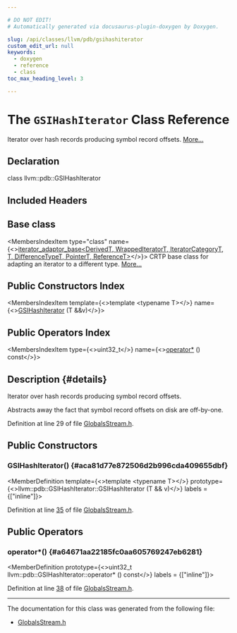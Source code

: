 ```yaml
---

# DO NOT EDIT!
# Automatically generated via docusaurus-plugin-doxygen by Doxygen.

slug: /api/classes/llvm/pdb/gsihashiterator
custom_edit_url: null
keywords:
  - doxygen
  - reference
  - class
toc_max_heading_level: 3

---
```





# The `GSIHashIterator` Class Reference

<DoxygenPage pluginConfig={pluginConfig}>

Iterator over hash records producing symbol record offsets. <a href="#details">More...</a>

## Declaration

<CodeBlock>class llvm::pdb::GSIHashIterator</CodeBlock>

## Included Headers

<IncludesList>
<IncludesListItem
  filePath="llvm/DebugInfo/PDB/Native/GlobalsStream.h"
  permalink="/docs/api/files/include/include/llvm/include/llvm/debuginfo/include/llvm/debuginfo/pdb/include/llvm/debuginfo/pdb/native/globalsstream-h"
  isLocal="true" />
</IncludesList>

## Base class

<MembersIndex>

<MembersIndexItem
  type="class"
  name={<><a href="/docs/api/classes/llvm/iterator-adaptor-base">iterator&#95;adaptor&#95;base&lt;DerivedT, WrappedIteratorT, IteratorCategoryT, T, DifferenceTypeT, PointerT, ReferenceT&gt;</a></>}>
CRTP base class for adapting an iterator to a different type. <a href="/docs/api/classes/llvm/iterator-adaptor-base/#details">More...</a>
</MembersIndexItem>

</MembersIndex>

## Public Constructors Index

<MembersIndex>

<MembersIndexItem
  template={<>template &lt;typename T&gt;</>}
  name={<><a href="#aca81d77e872506d2b996cda409655dbf">GSIHashIterator</a> (T &amp;&amp;v)</>}>
</MembersIndexItem>

</MembersIndex>

## Public Operators Index

<MembersIndex>

<MembersIndexItem
  type={<>uint32&#95;t</>}
  name={<><a href="#a64671aa22185fc0aa605769247eb6281">operator&#42;</a> () const</>}>
</MembersIndexItem>

</MembersIndex>

## Description {#details}

Iterator over hash records producing symbol record offsets.

Abstracts away the fact that symbol record offsets on disk are off-by-one.

Definition at line 29 of file <a href="/docs/api/files/include/include/llvm/include/llvm/debuginfo/include/llvm/debuginfo/pdb/include/llvm/debuginfo/pdb/native/globalsstream-h">GlobalsStream.h</a>.

<SectionDefinition>

## Public Constructors

### GSIHashIterator() {#aca81d77e872506d2b996cda409655dbf}

<MemberDefinition
  template={<>template &lt;typename T&gt;</>}
  prototype={<>llvm::pdb::GSIHashIterator::GSIHashIterator (T &amp;&amp; v)</>}
  labels = {["inline"]}>

Definition at line <a href="/docs/api/files/include/include/llvm/include/llvm/debuginfo/include/llvm/debuginfo/pdb/include/llvm/debuginfo/pdb/native/globalsstream-h/#l00035">35</a> of file <a href="/docs/api/files/include/include/llvm/include/llvm/debuginfo/include/llvm/debuginfo/pdb/include/llvm/debuginfo/pdb/native/globalsstream-h">GlobalsStream.h</a>.
</MemberDefinition>

</SectionDefinition>

<SectionDefinition>

## Public Operators

### operator&#42;() {#a64671aa22185fc0aa605769247eb6281}

<MemberDefinition
  prototype={<>uint32&#95;t llvm::pdb::GSIHashIterator::operator&#42; () const</>}
  labels = {["inline"]}>

Definition at line <a href="/docs/api/files/include/include/llvm/include/llvm/debuginfo/include/llvm/debuginfo/pdb/include/llvm/debuginfo/pdb/native/globalsstream-h/#l00038">38</a> of file <a href="/docs/api/files/include/include/llvm/include/llvm/debuginfo/include/llvm/debuginfo/pdb/include/llvm/debuginfo/pdb/native/globalsstream-h">GlobalsStream.h</a>.
</MemberDefinition>

</SectionDefinition>

<hr/>

The documentation for this class was generated from the following file:

<ul>
<li><a href="/docs/api/files/include/include/llvm/include/llvm/debuginfo/include/llvm/debuginfo/pdb/include/llvm/debuginfo/pdb/native/globalsstream-h">GlobalsStream.h</a></li>
</ul>

</DoxygenPage>
